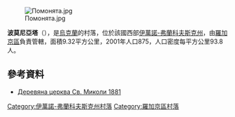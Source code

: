 [[Image:Помонята.jpg|right]]

'''波莫尼亞塔'''（{{lang-uk|Помонята}}），是[[烏克蘭|烏克蘭]]的村落，位於該國西部[[伊萬諾-弗蘭科夫斯克州|伊萬諾-弗蘭科夫斯克州]]，由[[羅加京區|羅加京區]]負責管轄，面積9.32平方公里，2001年人口875，人口密度每平方公里93.8人。

{{coord|49|23|36|N|24|26|18|E|scale:30000|display=title}}

==參考資料==
* [http://decerkva.org.ua/fra/pomoniata.html Деревяна церква Св. Миколи 1881] {{Wayback|url=http://decerkva.org.ua/fra/pomoniata.html |date=20200216130104 }}

{{DEFAULTSORT:Помонята}}
[[Category:伊萬諾-弗蘭科夫斯克州村落|Category:伊萬諾-弗蘭科夫斯克州村落]]
[[Category:羅加京區村落|Category:羅加京區村落]]


{{IvanoFrankivsk-geo-stub}}